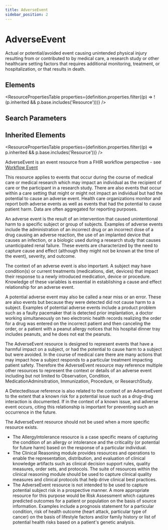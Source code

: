 ```yaml
---
title: AdverseEvent
sidebar_position: 2
---
```



# AdverseEvent

Actual or potential/avoided event causing unintended physical injury resulting from or contributed to by medical care, a research study or other healthcare setting factors that requires additional monitoring, treatment, or hospitalization, or that results in death.

<Tabs queryString="section">
  <TabItem value="schema" label="Schema" default>

## Elements

<ResourcePropertiesTable
  properties={definition.properties.filter((p) => !(p.inherited && p.base.includes('Resource')))}
/>

## Search Parameters

<SearchParamsTable searchParams={definition.searchParameters} />

## Inherited Elements

<ResourcePropertiesTable properties={definition.properties.filter((p) => p.inherited && p.base.includes('Resource'))} />

  </TabItem>
  <TabItem value="usage" label="Usage">
<div> <a name="scope"></a> <p> <Link to="/docs/api/fhir/resources/adverseevent">AdverseEvent</Link> is an event resource from a FHIR workflow perspective - see <a href="https://www.hl7.org/fhir/workflow.html#event">Workflow Event</a> </p> <p> This resource applies to events that occur during the course of medical care or medical research which may impact an individual as the recipient of care or the participant in a research study.  There are also events that occur within a care setting that might or might not impact an individual but had the potential to cause an adverse event.  Health care organizations monitor and report both adverse events as well as events that had the potential to cause patient harm.  Data are often aggregated for reporting purposes.   </p> <p> An adverse event is the result of an intervention that caused unintentional harm to a specific subject or group of subjects.  Examples of adverse events include the administration of an incorrect drug or an incorrect dose of a drug causing an adverse reaction, the use of an implanted device that causes an infection, or a biologic used during a research study that causes unanticipated renal failure.   These events are characterized by the need to capture cause and effect (although they might not be known at the time of the event), severity, and outcome.   </p> <p> The context of an adverse event is also important.  A subject may have condition(s) or current treatments (medications, diet, devices) that impact their response to a newly introduced medication, device or procedure.  Knowledge of these variables is essential in establishing a cause and effect relationship for an adverse event.   </p> <p> A potential adverse event may also be called a near miss or an error.  These are also events but because they were detected did not cause harm to a subject.  Examples of potential adverse events include a product problem such as a faulty pacemaker that is detected prior implantation, a doctor working simultaneously on two electronic health records realizing the order for a drug was entered on the incorrect patient and then canceling the order, or a patient with a peanut allergy notices that his hospital dinner tray includes peanuts, and he does not eat the peanuts.   </p> </div>
  </TabItem>
  <TabItem value="relationships" label="Relationships">
<div> <a name="bnr"></a> <p> The <Link to="/docs/api/fhir/resources/adverseevent">AdverseEvent</Link> resource is designed to represent events that have a harmful impact on a subject, or had the potential to cause harm to a subject but were avoided.  In the course of medical care there are many actions that may impact how a subject responds to a particular treatment impacting patient safety.  Therefore the <Link to="/docs/api/fhir/resources/adverseevent">AdverseEvent</Link> resource may reference multiple other resources to represent the context or details of an adverse event including but not limited to  <Link to="/docs/api/fhir/resources/observation">Observation</Link>, <Link to="/docs/api/fhir/resources/condition">Condition</Link>, MedicationAdminsitration, <Link to="/docs/api/fhir/resources/immunization">Immunization</Link>, <Link to="/docs/api/fhir/resources/procedure">Procedure</Link>, or <Link to="/docs/api/fhir/resources/researchstudy">ResearchStudy</Link>.   </p> <p> A <Link to="/docs/api/fhir/resources/detectedissue">DetectedIssue</Link> reference is also related to the context of an <Link to="/docs/api/fhir/resources/adverseevent">AdverseEvent</Link> to the extent that a known risk for a potential issue such as a drug-drug interaction is documented.  If in the context of a known issue, and adverse event occurs, citing this relationship is important for preventing such an occurrence in the future. </p> <p> The <Link to="/docs/api/fhir/resources/adverseevent">AdverseEvent</Link> resource should not be used when a more specific resource exists.  </p> <ul> <li>The <Link to="/docs/api/fhir/resources/allergyintolerance">AllergyIntolerance</Link> resource is a case specific means of capturing the condition of an allergy or intolerance and the criticality (or potential for future harm) based on the response of a particular individual.</li> <li>The Clinical Reasoning module provides resources and operations to enable the representation, distribution, and evaluation of clinical knowledge artifacts such as clinical decision support rules, quality measures, order sets, and protocols.  The suite of resources within the clinical reasoning module should be used to capture clinical quality measures and clinical protocols that help drive clinical best practices.</li> <li>The <Link to="/docs/api/fhir/resources/adverseevent">AdverseEvent</Link> resource is not intended to be used to capture potential subject risk in a prospective manner.  A more appropriate resource for this purpose would be Risk Assessment which captures predicted outcomes for a patient or population on the basis of source information. Examples include a prognosis statement for a particular condition, risk of health outcome (heart attack, particular type of cancer) on the basis of lifestyle factors and/or family history or list of potential health risks based on a patient's genetic analysis.</li> </ul> </div>
  </TabItem>


</Tabs>
